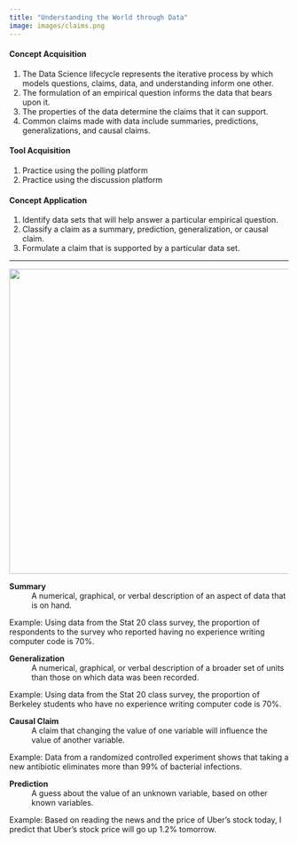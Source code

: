 ```yaml
---
title: "Understanding the World through Data"
image: images/claims.png
---
```


:::{.lo .content-hidden unless-profile="staff-site"}

#### Concept Acquisition

1. The Data Science lifecycle represents the iterative process by which models questions, claims, data, and understanding inform one other.
1. The formulation of an empirical question informs the data that bears upon it.
1. The properties of the data determine the claims that it can support.
1. Common claims made with data include summaries, predictions, generalizations, and causal claims.

#### Tool Acquisition

1. Practice using the polling platform
1. Practice using the discussion platform

#### Concept Application
1. Identify data sets that will help answer a particular empirical question.
1. Classify a claim as a summary, prediction, generalization, or causal claim.
1. Formulate a claim that is supported by a particular data set.

----------------------------------------------------

:::

![](images/claims.png){width=550 fig-align="center"}

:::{.def}
**Summary**
 ~ A numerical, graphical, or verbal description of an aspect of data that is on hand.
:::

Example: Using data from the Stat 20 class survey, the proportion of respondents to the survey who reported having no experience writing computer code is 70%.

:::{.def}
**Generalization**
 ~ A numerical, graphical, or verbal description of a broader set of units than those on which data was been recorded.
:::

<!-- Also: the use of a particular data set to draw a conclusion about the nature of the mechanism that generated the data. -->

Example: Using data from the Stat 20 class survey, the proportion of Berkeley students who have no experience writing computer code is 70%.

:::{.def}
**Causal Claim**
 ~ A claim that changing the value of one variable will influence the value of another variable.
:::

Example: Data from a randomized controlled experiment shows that taking a new antibiotic eliminates more than 99% of bacterial infections.

:::{.def}
**Prediction**
 ~ A guess about the value of an unknown variable, based on other known variables.
:::

Example: Based on reading the news and the price of Uber's stock today, I predict that Uber's stock price will go up 1.2% tomorrow.

